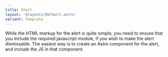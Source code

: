 ```yaml
---
title: Alert
layout: '@layouts/Default.astro'
variant: template
---
```


While the HTML markup for the alert is quite simple, you need to ensure that you include the required javascript module, if you wish to make the alert dismissable. The easiest way is to create an Astro component for the alert, and include the JS in that component.

<Example>
  <Dismiss slot="component" />
  <Fragment slot="code" set:html={rawDismiss} />
</Example>
